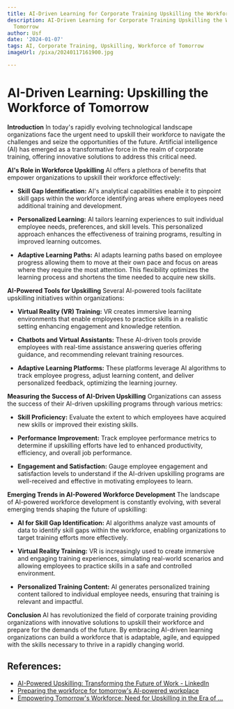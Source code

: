 ```yaml
---
title: AI-Driven Learning for Corporate Training Upskilling the Workforce of Tomorrow
description: AI-Driven Learning for Corporate Training Upskilling the Workforce of
  Tomorrow
author: Usf
date: '2024-01-07'
tags: AI, Corporate Training, Upskilling, Workforce of Tomorrow
imageUrl: /pixa/20240117161900.jpg

---
```

#  AI-Driven Learning: Upskilling the Workforce of Tomorrow

**Introduction**
In today's  rapidly evolving technological  landscape organizations face the urgent need to upskill their workforce to navigate the challenges and seize the opportunities  of the future. Artificial intelligence (AI) has emerged as a  transformative force in  the realm of corporate training, offering  innovative solutions to address this critical  need.

**AI's  Role in Workforce Upskilling**
AI offers a plethora  of benefits that empower organizations to upskill their workforce effectively:

* **Skill Gap Identification:** AI's analytical capabilities enable it to pinpoint skill gaps within the workforce identifying areas where employees need additional training and development.

* **Personalized Learning:** AI tailors learning experiences to suit individual employee needs, preferences, and skill levels. This personalized approach enhances the effectiveness  of training programs,  resulting  in improved learning outcomes.

* **Adaptive Learning Paths:** AI adapts learning paths based  on employee progress allowing them to move at their  own pace and focus on areas where they require the most attention. This flexibility optimizes the learning process and shortens the time needed to acquire new skills.

**AI-Powered Tools for Upskilling**
Several AI-powered tools facilitate upskilling initiatives within organizations:

* **Virtual Reality (VR) Training:** VR creates immersive learning environments that enable employees to practice skills in a realistic setting enhancing engagement  and knowledge  retention.

* **Chatbots and Virtual Assistants:** These  AI-driven tools provide employees  with real-time assistance answering queries offering  guidance, and recommending relevant training resources.

* **Adaptive Learning Platforms:**  These platforms leverage AI algorithms to track employee progress, adjust  learning content, and deliver personalized feedback, optimizing the learning journey.

**Measuring the Success of AI-Driven Upskilling**
Organizations can assess the success of their AI-driven upskilling programs  through  various metrics:

* **Skill Proficiency:** Evaluate the extent to which employees have acquired new skills or improved their existing skills.

* **Performance Improvement:** Track employee performance metrics  to determine if upskilling efforts have led  to enhanced productivity,  efficiency, and overall job performance.

* **Engagement and Satisfaction:** Gauge employee engagement and satisfaction levels to understand if the AI-driven upskilling  programs are  well-received and effective in motivating employees to learn.

**Emerging Trends in AI-Powered Workforce Development**
The landscape of AI-powered workforce development is constantly  evolving, with several emerging trends shaping the  future of upskilling:

* **AI for Skill Gap Identification:** AI algorithms analyze vast amounts of  data to identify  skill gaps within the workforce, enabling organizations to target training efforts more effectively.

* **Virtual Reality Training:** VR is increasingly used  to  create immersive and engaging training experiences, simulating real-world scenarios and allowing employees to practice skills in  a  safe and controlled environment.

* **Personalized Training Content:** AI generates personalized training content tailored to individual employee needs,  ensuring that training is relevant and impactful.

**Conclusion**
AI has  revolutionized the field of corporate training  providing organizations with innovative solutions to upskill their workforce and prepare for the  demands of the future. By embracing AI-driven learning organizations can build a workforce  that is  adaptable,  agile, and  equipped with the skills necessary  to thrive in a rapidly  changing world.

## References:
- [AI-Powered Upskilling: Transforming the Future of Work - LinkedIn](https://www.linkedin.com/pulse/ai-powered-upskilling-transforming-future-work-amr-farag)
- [Preparing the workforce for tomorrow's AI-powered workplace](https://www.techradar.com/pro/preparing-the-workforce-for-tomorrows-ai-powered-workplace)
- [Empowering Tomorrow's Workforce: Need for Upskilling in the Era of ...](https://www.expresscomputer.in/guest-blogs/empowering-tomorrows-workforce-need-for-upskilling-in-the-era-of-ai/106857/)
